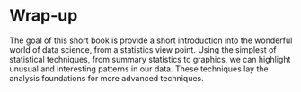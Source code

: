 # Wrap-up {#chapter7}

<!-- Weak-->
The goal of this short book is provide a short introduction into 
the wonderful world of data science, from a statistics view point. 
Using the simplest of statistical techniques, from summary statistics to 
graphics, we can highlight unusual and interesting patterns in our data.
These techniques lay the analysis foundations for more advanced techniques.
